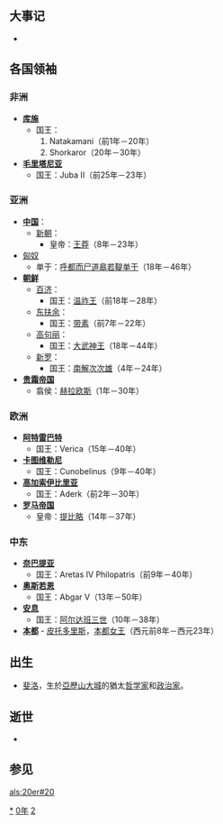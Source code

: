 {{yearTOC|20|新'''[[始建国地皇|始建国地皇]]上戊元年'''}}

== 大事记 ==
*
== 各国领袖 ==
=== 非洲 ===
*'''[[库施|库施]]'''
**国王：
**#Natakamani（前1年－20年）
**#Shorkaror（20年－30年）
*'''[[毛里塔尼亚|毛里塔尼亚]]'''
**国王：Juba II（前25年－23年）

=== 亚洲 ===
*'''[[中国|中国]]'''：
**[[新朝|新朝]]：
***皇帝：[[王莽|王莽]]（8年－23年）
*[[匈奴|匈奴]]
**单于：[[呼都而尸道皋若鞮单于|呼都而尸道皋若鞮单于]]（18年－46年）
*'''[[古朝鮮|朝鲜]]'''
**[[百济|百济]]：
***国王：[[温祚王|温祚王]]（前18年－28年）
**[[东扶余|东扶余]]：
***国王：[[带素|带素]]（前7年－22年）
**[[高句丽|高句丽]]：
***国王：[[大武神王|大武神王]]（18年－44年）
**[[新罗|新罗]]：
***国王：[[南解次次雄|南解次次雄]]（4年－24年）
*'''[[贵霜帝国|贵霜帝国]]'''
**翕侯：[[赫拉欧斯|赫拉欧斯]]（1年－30年）

=== 欧洲 ===
*'''[[阿特雷巴特|阿特雷巴特]]'''
**国王：Verica（15年－40年）
*'''[[卡图维勒尼|卡图维勒尼]]'''
**国王：Cunobelinus（9年－40年）
*'''[[高加索伊比里亚|高加索伊比里亚]]'''
**国王：Aderk（前2年－30年）
*'''[[罗马帝国|罗马帝国]]'''
**皇帝：[[提比略|提比略]]（14年－37年）

=== 中东 ===
*'''[[奈巴提亚|奈巴提亚]]'''
**国王：Aretas IV Philopatris（前9年－40年）
*'''[[奥斯若恩|奥斯若恩]]'''
**国王：Abgar V（13年－50年）
*'''[[安息_(国家)|安息]]''' 
**国王：[[阿尔达班三世|阿尔达班三世]]（10年－38年）
*'''[[本都|本都]]''' - [[皮托多里斯|皮托多里斯]]，[[本都统治者列表|本都女王]]（西元前8年－西元23年）

== 出生 ==
* [[斐洛|斐洛]]，生於[[亞歷山大城|亞歷山大城]]的猶太[[哲学家|哲学家]]和[[政治家|政治家]]。

== 逝世 ==
*
== 参见 ==
{{Wikisource year mention}}

[[Category:20年|*]]
[[Category:20年代|0年]]
[[Category:1世纪各年|2]]

[[als:20er#20|als:20er#20]]